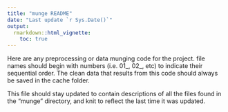 ```yaml
---
title: "munge README"
date: "Last update `r Sys.Date()`"
output:
  rmarkdown::html_vignette:
    toc: true
---
```

Here are any preprocessing or data munging code for the project. file names should begin with numbers (i.e. 01_, 02_, etc) to indicate their sequential order. The clean data that results from this code should always be saved in the cache folder.

This file should stay updated to contain descriptions of all the files found in the "munge" directory, and knit to reflect the last time it was updated.